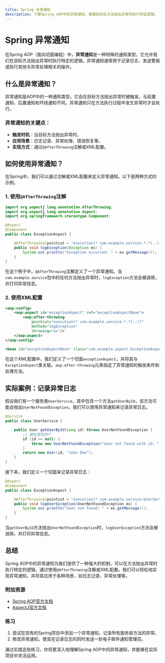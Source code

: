 ```yaml
---
title: Spring 异常通知
description: 了解Spring AOP中的异常通知，掌握如何在方法抛出异常时执行特定逻辑。
---
```


# Spring 异常通知

在Spring AOP（面向切面编程）中，**异常通知**是一种特殊的通知类型，它允许我们在目标方法抛出异常时执行特定的逻辑。异常通知通常用于记录日志、发送警报或执行其他与异常处理相关的操作。

## 什么是异常通知？

异常通知是AOP中的一种通知类型，它会在目标方法抛出异常时被触发。与前置通知、后置通知和环绕通知不同，异常通知只在方法执行过程中发生异常时才会执行。

### 异常通知的关键点：
- **触发时机**：当目标方法抛出异常时。
- **应用场景**：日志记录、异常处理、错误恢复等。
- **实现方式**：通过`@AfterThrowing`注解或XML配置。

## 如何使用异常通知？

在Spring中，我们可以通过注解或XML配置来定义异常通知。以下是两种方式的示例。

### 1. 使用`@AfterThrowing`注解

```java
import org.aspectj.lang.annotation.AfterThrowing;
import org.aspectj.lang.annotation.Aspect;
import org.springframework.stereotype.Component;

@Aspect
@Component
public class ExceptionAspect {

    @AfterThrowing(pointcut = "execution(* com.example.service.*.*(..))", throwing = "ex")
    public void logException(Exception ex) {
        System.out.println("Exception occurred: " + ex.getMessage());
    }
}
```

在这个例子中，`@AfterThrowing`注解定义了一个异常通知。当`com.example.service`包中的任何方法抛出异常时，`logException`方法会被调用，并打印异常信息。

### 2. 使用XML配置

```xml
<aop:config>
    <aop:aspect id="exceptionAspect" ref="exceptionAspectBean">
        <aop:after-throwing
            pointcut="execution(* com.example.service.*.*(..))"
            method="logException"
            throwing="ex"/>
    </aop:aspect>
</aop:config>

<bean id="exceptionAspectBean" class="com.example.aspect.ExceptionAspect"/>
```

在这个XML配置中，我们定义了一个切面`exceptionAspect`，并将其与`ExceptionAspect`类关联。`aop:after-throwing`元素指定了异常通知的触发条件和处理方法。

## 实际案例：记录异常日志

假设我们有一个服务类`UserService`，其中包含一个方法`getUserById`，该方法可能会抛出`UserNotFoundException`。我们可以使用异常通知来记录异常日志。

```java
@Service
public class UserService {

    public User getUserById(Long id) throws UserNotFoundException {
        // 模拟查找用户
        if (id == null) {
            throw new UserNotFoundException("User not found with id: " + id);
        }
        return new User(id, "John Doe");
    }
}
```

接下来，我们定义一个切面来记录异常日志：

```java
@Aspect
@Component
public class ExceptionAspect {

    @AfterThrowing(pointcut = "execution(* com.example.service.UserService.*(..))", throwing = "ex")
    public void logUserException(UserNotFoundException ex) {
        System.out.println("User not found: " + ex.getMessage());
    }
}
```

当`getUserById`方法抛出`UserNotFoundException`时，`logUserException`方法会被调用，并打印异常信息。

## 总结

Spring AOP中的异常通知为我们提供了一种强大的机制，可以在方法抛出异常时执行特定的逻辑。通过使用`@AfterThrowing`注解或XML配置，我们可以轻松地实现异常通知，并将其应用于各种场景，如日志记录、异常处理等。

### 附加资源
- [Spring AOP官方文档](https://docs.spring.io/spring-framework/docs/current/reference/html/core.html#aop)
- [AspectJ官方文档](https://www.eclipse.org/aspectj/doc/released/progguide/index.html)

### 练习
1. 尝试在现有的Spring项目中添加一个异常通知，记录所有服务层方法的异常。
2. 修改异常通知，使其在记录日志的同时发送一封电子邮件通知管理员。

通过实践这些练习，你将更深入地理解Spring AOP中的异常通知，并能够在实际项目中灵活运用。